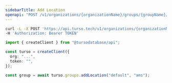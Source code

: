 ```yaml
---
sidebarTitle: Add Location
openapi: "POST /v1/organizations/{organizationName}/groups/{groupName}/locations/{location}"
---
```


<RequestExample>

```bash cURL
curl -L -X POST 'https://api.turso.tech/v1/organizations/{organizationName}/groups/{groupName}/locations/{location}' \
-H 'Authorization: Bearer TOKEN'
```

```ts Node.js
import { createClient } from "@tursodatabase/api";

const turso = createClient({
  org: "...",
  token: "",
});

const group = await turso.groups.addLocation("default", "ams");
```

</RequestExample>
